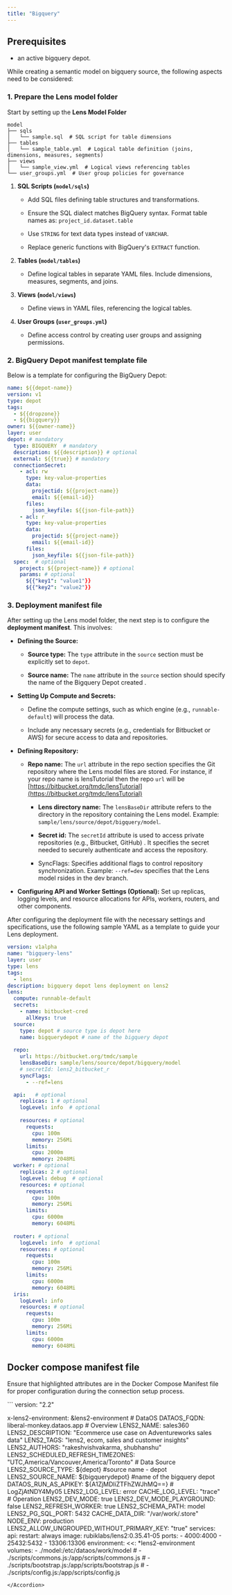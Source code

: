 ```yaml
---
title: "Bigquery"
---
```


## Prerequisites

* an active bigquery depot.

While creating a semantic model on bigquery source, the following aspects need to be considered:

### **1. Prepare the Lens model folder**

Start by setting up the **Lens Model Folder**

```
model
├── sqls
│   └── sample.sql  # SQL script for table dimensions
├── tables
│   └── sample_table.yml  # Logical table definition (joins, dimensions, measures, segments)
├── views
│   └── sample_view.yml  # Logical views referencing tables
└── user_groups.yml  # User group policies for governance
```

1. **SQL Scripts (`model/sqls`)**

   * Add SQL files defining table structures and transformations.

   * Ensure the SQL dialect matches BigQuery syntax. Format table names as:
     `project_id.dataset.table`

   * Use `STRING` for text data types instead of `VARCHAR`.

   * Replace generic functions with BigQuery's `EXTRACT` function.

2. **Tables (`model/tables`)**

   * Define logical tables in separate YAML files. Include dimensions, measures, segments, and joins.

3. **Views (`model/views`)**

   * Define views in YAML files, referencing the logical tables.

4. **User Groups (`user_groups.yml`)**

   * Define access control by creating user groups and assigning permissions.

### **2. BigQuery Depot manifest template file**

Below is a template for configuring the BigQuery Depot:

```yaml
name: ${{depot-name}}
version: v1
type: depot
tags:
  - ${{dropzone}}
  - ${{bigquery}}
owner: ${{owner-name}}
layer: user
depot: # mandatory
  type: BIGQUERY  # mandatory               
  description: ${{description}} # optional
  external: ${{true}} # mandatory
  connectionSecret:            
    - acl: rw
      type: key-value-properties
      data:
        projectid: ${{project-name}}
        email: ${{email-id}}
      files:
        json_keyfile: ${{json-file-path}}
    - acl: r
      type: key-value-properties
      data:
        projectid: ${{project-name}}
        email: ${{email-id}}
      files:
        json_keyfile: ${{json-file-path}}
  spec:  # optional                         
    project: ${{project-name}} # optional
    params: # optional
      ${{"key1": "value1"}}
      ${{"key2": "value2"}}
```

### 3. Deployment manifest file

After setting up the Lens model folder, the next step is to configure the **deployment manifest**. This involves:

* **Defining the Source:**

  * **Source type:**  The `type` attribute in the `source` section must be explicitly set to `depot`.

  * **Source name:** The `name` attribute in the `source` section should specify the name of the Bigquery Depot created .

* **Setting Up Compute and Secrets:**

  * Define the compute settings, such as which engine (e.g., `runnable-default`) will process the data.

  * Include any necessary secrets (e.g., credentials for Bitbucket or AWS) for secure access to data and repositories.

* **Defining Repository:**

  * &#x20; **Repo name:** The `url` attribute in the repo section specifies the Git repository where the Lens model files are stored. For instance, if your repo name is lensTutorial then the repo `url` will be  [https://bitbucket.org/tmdc/lensTutorial](https://bitbucket.org/tmdc/lensTutorial)

    * **Lens directory name:**  The `lensBaseDir` attribute refers to the directory in the repository containing the Lens model. Example: `sample/lens/source/depot/bigquery/model`.

    * **Secret id:**  The `secretId` attribute is used to access private repositories (e.g., Bitbucket, GitHub) . It specifies the secret needed to securely authenticate and access the repository.

    * SyncFlags:  Specifies additional flags to control repository synchronization. Example: `--ref=dev` specifies that the Lens model rsides in the dev branch.&#x20;

* **Configuring API and Worker Settings (Optional):** Set up replicas, logging levels, and resource allocations for APIs, workers, routers, and other components.

After configuring the deployment file with the necessary settings and specifications, use the following sample YAML as a template to guide your Lens deployment.

```yaml
version: v1alpha
name: "bigquery-lens"
layer: user
type: lens
tags:
  - lens
description: bigquery depot lens deployment on lens2
lens:
  compute: runnable-default
  secrets:
    - name: bitbucket-cred
      allKeys: true
  source:
    type: depot # source type is depot here
    name: bigquerydepot # name of the bigquery depot
 
  repo:
    url: https://bitbucket.org/tmdc/sample
    lensBaseDir: sample/lens/source/depot/bigquery/model 
    # secretId: lens2_bitbucket_r
    syncFlags:
      - --ref=lens

  api:   # optional
    replicas: 1 # optional
    logLevel: info  # optional
      
    resources: # optional
      requests:
        cpu: 100m
        memory: 256Mi
      limits:
        cpu: 2000m
        memory: 2048Mi
  worker: # optional
    replicas: 2 # optional
    logLevel: debug  # optional
    resources: # optional
      requests:
        cpu: 100m
        memory: 256Mi
      limits:
        cpu: 6000m
        memory: 6048Mi
        
  router: # optional
    logLevel: info  # optional
    resources: # optional
      requests:
        cpu: 100m
        memory: 256Mi
      limits:
        cpu: 6000m
        memory: 6048Mi
  iris:
    logLevel: info  
    resources: # optional
      requests:
        cpu: 100m
        memory: 256Mi
      limits:
        cpu: 6000m
        memory: 6048Mi
```

## Docker compose manifest file

Ensure that highlighted attributes are in the Docker Compose Manifest file for proper configuration during the connection setup process.

<Accordion title="click here to see docker compose manifest file" defaultOpen={false}>
  ```
  version: "2.2"

  x-lens2-environment: &lens2-environment
    # DataOS
    DATAOS_FQDN: liberal-monkey.dataos.app
    # Overview
    LENS2_NAME: sales360
    LENS2_DESCRIPTION: "Ecommerce use case on Adventureworks sales data"
    LENS2_TAGS: "lens2, ecom, sales and customer insights"
    LENS2_AUTHORS: "rakeshvishvakarma, shubhanshu"
    LENS2_SCHEDULED_REFRESH_TIMEZONES: "UTC,America/Vancouver,America/Toronto"
    # Data Source
    LENS2_SOURCE_TYPE: ${depot} #source name - depot
    LENS2_SOURCE_NAME: ${bigquerydepot} #name of the bigquery depot
    DATAOS_RUN_AS_APIKEY: ${A1ZjMDliZTFhZWJhMQ==}
    # LogZjAtNDY4My05
    LENS2_LOG_LEVEL: error
    CACHE_LOG_LEVEL: "trace"
    # Operation
    LENS2_DEV_MODE: true
    LENS2_DEV_MODE_PLAYGROUND: false
    LENS2_REFRESH_WORKER: true
    LENS2_SCHEMA_PATH: model
    LENS2_PG_SQL_PORT: 5432
    CACHE_DATA_DIR: "/var/work/.store"
    NODE_ENV: production
    LENS2_ALLOW_UNGROUPED_WITHOUT_PRIMARY_KEY: "true"
  services:
    api:
      restart: always
      image: rubiklabs/lens2:0.35.41-05
      ports:
        - 4000:4000
        - 25432:5432
        - 13306:13306
      environment:
        <<: *lens2-environment   
      volumes:
        - ./model:/etc/dataos/work/model
        # - ./scripts/commons.js:/app/scripts/commons.js
        # - ./scripts/bootstrap.js:/app/scripts/bootstrap.js
        # - ./scripts/config.js:/app/scripts/config.js
  ```
</Accordion>